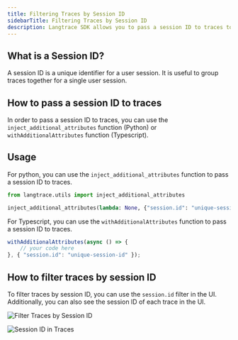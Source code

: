 ```yaml
---
title: Filtering Traces by Session ID
sidebarTitle: Filtering Traces by Session ID
description: Langtrace SDK allows you to pass a session ID to traces to filter them later.
---
```


## What is a Session ID?

A session ID is a unique identifier for a user session. It is useful to group traces together for a single user session.

## How to pass a session ID to traces

In order to pass a session ID to traces, you can use the `inject_additional_attributes` function (Python) or `withAdditionalAttributes` function (Typescript).

## Usage

For python, you can use the `inject_additional_attributes` function to pass a session ID to traces.

```python
from langtrace.utils import inject_additional_attributes

inject_additional_attributes(lambda: None, {"session.id": "unique-session-id"})
```

For Typescript, you can use the `withAdditionalAttributes` function to pass a session ID to traces.

```typescript
withAdditionalAttributes(async () => {
    // your code here
}, { "session.id": "unique-session-id" });
```

## How to filter traces by session ID

To filter traces by session ID, you can use the `session.id` filter in the UI. Additionally, you can also see the session ID of each trace in the UI.

![Filter Traces by Session ID](/images/session_id_2.png)

![Session ID in Traces](/images/session_id_1.png)
